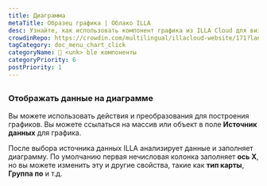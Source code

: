 ```yaml
---
title: Диаграмма
metaTitle: Образец графика | Облако ILLA
desc: Узнайте, как использовать компонент графика из ILLA Cloud для визуализации данных в виде графиков и графиков, используя Chart.js в ваших приложениях.
crowdinRepo: https://crowdin.com/multilingual/illacloud-website/171?languages=ru&filter=basic&value=0
tagCategory: doc_menu_chart_click
categoryName: 🧬 <unk> ble компоненты
categoryPriority: 6
postPriority: 1
---
```


## <h2 hidden>Диаграмма</h2>

### Отображать данные на диаграмме

Вы можете использовать действия и преобразования для построения графиков. Вы можете ссылаться на массив или объект в поле **Источник данных** для графика. 

После выбора источника данных ILLA анализирует данные и заполняет диаграмму. По умолчанию первая нечисловая колонка заполняет **ось X**, но вы можете изменить эту и другие свойства, такие как **тип карты**, **Группа по** и т.д.

<img src='https://cdn.illacloud.com/official-website/img/docs/assemble/chart1.png' alt="" />

<img src='https://cdn.illacloud.com/official-website/img/docs/assemble/chart2.png' alt="" />
